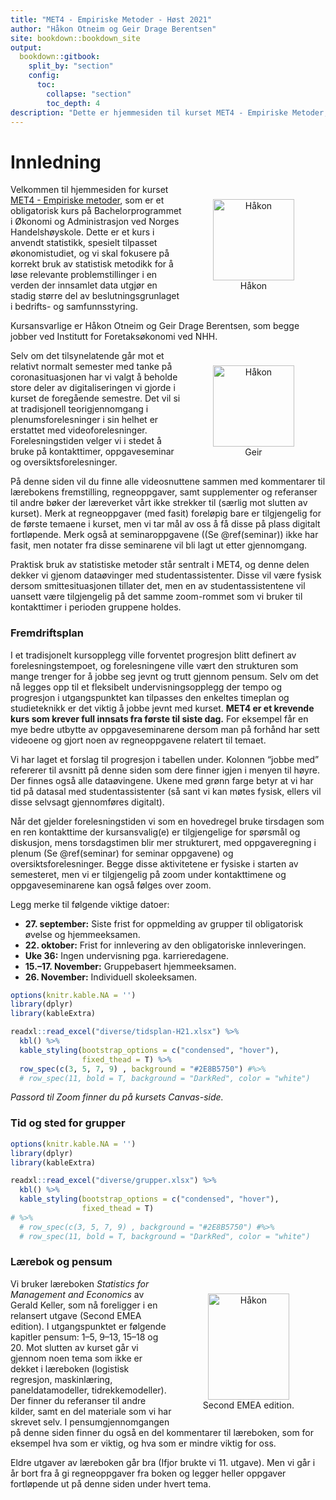 ```yaml
--- 
title: "MET4 - Empiriske Metoder - Høst 2021"
author: "Håkon Otneim og Geir Drage Berentsen"
site: bookdown::bookdown_site
output: 
  bookdown::gitbook:
    split_by: "section"
    config:
      toc:
        collapse: "section"
        toc_depth: 4
description: "Dette er hjemmesiden til kurset MET4 - Empiriske Metoder, som gis på bachelorstudiet ved Norges Handelshøyskole."
---
```


# Innledning {-}


<figure style="float:right; padding:10px; text-align:center">
  <img alt="Håkon" src="bilder/hakon.jpg" width="130" height="130"/>
  <figcaption>Håkon</figcaption>
</figure>

Velkommen til hjemmesiden for kurset [MET4 - Empiriske metoder](https://www.nhh.no/emner/empiriske-metoder/), som er et obligatorisk kurs på Bachelorprogrammet i Økonomi og Administrasjon ved Norges Handelshøyskole. Dette er et kurs i anvendt statistikk, spesielt tilpasset økonomistudiet, og vi skal fokusere på korrekt bruk av statistisk metodikk for å løse relevante problemstillinger i en verden der innsamlet data utgjør en stadig større del av beslutningsgrunlaget i bedrifts- og samfunnsstyring.

Kursansvarlige er Håkon Otneim og Geir Drage Berentsen, som begge jobber ved Institutt for Foretaksøkonomi ved NHH.

<figure style="float:right; padding:10px; text-align:center">
  <img alt="Håkon" src="bilder/geir.jpg" width="130" height="130"/>
  <figcaption>Geir</figcaption>
</figure>

Selv om det tilsynelatende går mot et relativt normalt semester med tanke på coronasituasjonen har vi valgt å beholde store deler av digitaliseringen vi gjorde i kurset de foregående semestre. Det vil si at tradisjonell teorigjennomgang i plenumsforelesninger i sin helhet er erstattet med videoforelesninger. Forelesningstiden velger vi i stedet å bruke på kontakttimer, oppgaveseminar og oversiktsforelesninger. 

 På denne siden vil du finne alle videosnuttene sammen med kommentarer til lærebokens fremstilling, regneoppgaver, samt supplementer og referanser til andre bøker der læreverket vårt ikke strekker til (særlig mot slutten av kurset). Merk at regneoppgaver (med fasit) foreløpig bare er tilgjengelig for de første temaene i kurset, men vi tar mål av oss å få disse på plass digitalt fortløpende. Merk også at seminaroppgavene ((Se \@ref(seminar)) ikke har fasit, men notater fra disse seminarene vil bli lagt ut etter gjennomgang.    

Praktisk bruk av statistiske metoder står sentralt i MET4, og denne delen dekker vi gjenom dataøvinger med studentassistenter. Disse vil være fysisk dersom smittesituasjonen tillater det, men en av studentassistentene vil uansett være tilgjengelig på det samme zoom-rommet som vi bruker til kontakttimer i perioden gruppene holdes.

### Fremdriftsplan {-}

I et tradisjonelt kursopplegg ville forventet progresjon blitt definert av forelesningstempoet, og forelesningene ville vært den strukturen som mange trenger for å jobbe seg jevnt og trutt gjennom pensum. Selv om det nå legges opp til et fleksibelt undervisningsopplegg der tempo og progresjon i utgangspunktet kan tilpasses den enkeltes timeplan og studieteknikk er det viktig å jobbe jevnt med kurset. **MET4 er et krevende kurs som krever full innsats fra første til siste dag.** For eksempel får en mye bedre utbytte av oppgaveseminarene dersom man på forhånd har sett videoene og gjort noen av  regneoppgavene relatert til temaet.

Vi har laget et forslag til progresjon i tabellen under. Kolonnen "jobbe med" refererer til avsnitt på denne siden som dere finner igjen i menyen til høyre. Der finnes også alle dataøvingene. Ukene med grønn farge betyr at vi har tid på datasal med studentassistenter (så sant vi kan møtes fysisk, ellers vil disse selvsagt gjennomføres digitalt). 

Når det gjelder forelesningstiden vi som en hovedregel  bruke tirsdagen som en ren kontakttime der kursansvalig(e) er tilgjengelige for spørsmål og diskusjon, mens torsdagstimen blir mer strukturert, med oppgaveregning i plenum (Se \@ref(seminar) for seminar oppgavene) og oversiktsforelesninger. Begge disse aktivitetene er fysiske i starten av semesteret, men vi er tilgjengelig på zoom under kontakttimene og oppgaveseminarene kan også følges over zoom.

Legg merke til følgende viktige datoer:

- **27. september:** Siste frist for oppmelding av grupper til obligatorisk øvelse og hjemmeeksamen.
- **22. oktober:** Frist for innlevering av den obligatoriske innleveringen.
- **Uke 36:** Ingen undervisning pga. karrieredagene.
- **15.--17. November:** Gruppebasert hjemmeeksamen.
- **26. November:** Individuell skoleeksamen.

```r
options(knitr.kable.NA = '')
library(dplyr)
library(kableExtra)

readxl::read_excel("diverse/tidsplan-H21.xlsx") %>% 
  kbl() %>%
  kable_styling(bootstrap_options = c("condensed", "hover"),
                fixed_thead = T) %>%
  row_spec(c(3, 5, 7, 9) , background = "#2E8B5750") #%>% 
  # row_spec(11, bold = T, background = "DarkRed", color = "white")
```

*Passord til Zoom finner du på kursets Canvas-side.*


### Tid og sted for grupper

```r
options(knitr.kable.NA = '')
library(dplyr)
library(kableExtra)

readxl::read_excel("diverse/grupper.xlsx") %>% 
  kbl() %>%
  kable_styling(bootstrap_options = c("condensed", "hover"),
                fixed_thead = T) 
# %>%
  # row_spec(c(3, 5, 7, 9) , background = "#2E8B5750") #%>% 
  # row_spec(11, bold = T, background = "DarkRed", color = "white")
```

### Lærebok og pensum {-}

<figure style="float:right; padding:10px; text-align:center">
  <img alt="Håkon" src="bilder/keller.jpg" width="130" height="170"/>
  <figcaption>Second EMEA edition.</figcaption>
</figure>

Vi bruker læreboken *Statistics for Management and Economics* av Gerald Keller, som nå foreligger i en relansert utgave (Second EMEA edition). I utgangspunktet er følgende kapitler pensum: 1--5, 9--13, 15--18 og 20. Mot slutten av kurset går vi gjennom noen tema som ikke er dekket i læreboken (logistisk regresjon, maskinlæring, paneldatamodeller, tidrekkemodeller). Der finner du referanser til andre kilder, samt en del materiale som vi har skrevet selv. I pensumgjennomgangen på denne siden finner du også en del kommentarer til læreboken, som for eksempel hva som er viktig, og hva som er mindre viktig for oss. 

Eldre utgaver av læreboken går bra (Ifjor brukte vi 11. utgave). Men vi går i år bort fra å gi regneoppgaver fra boken og legger heller oppgaver fortløpende ut på denne siden under hvert tema. 


